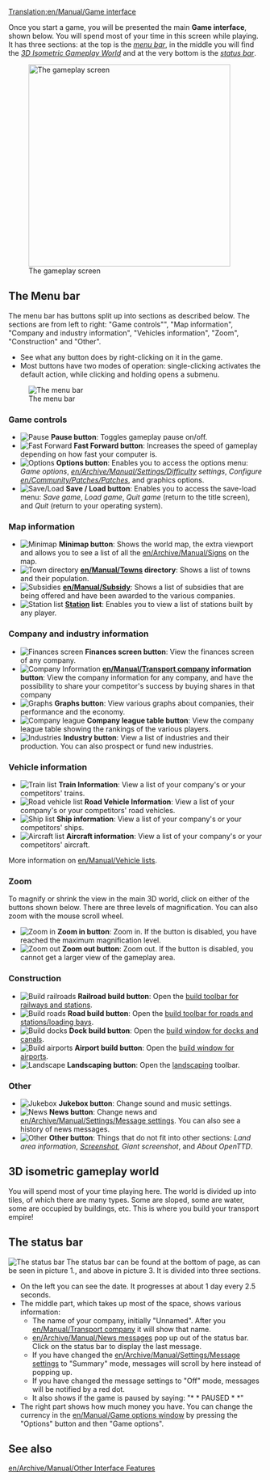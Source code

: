 [[Translation:en/Manual/Game interface]]
{{en/Manual/Navigation}}

Once you start a game, you will be presented the main '''Game interface''', shown below. You will spend most of your time in this screen while playing. It has three sections: at the top is the ''[[#the-menu-bar|menu bar]]'', in the middle you will find the ''[[#3d-isometric-gameplay-world|3D Isometric Gameplay World]]'' and at the very bottom is the ''[[#the-status-bar|status bar]]''.

[[File:en/Manual/Interface.png|thumb|none|400px|The gameplay screen]]

==The Menu bar==
The menu bar has buttons split up into sections as described below. The sections are from left to right: "Game controls"", "Map information", "Company and industry information", "Vehicles information", "Zoom", "Construction" and "Other".
* See what any button does by right-clicking on it in the game.  
* Most buttons have two modes of operation: single-clicking activates the default action, while clicking and holding opens a submenu.

[[File:en/Manual html 2bcbc8d0.png|none|frame|The menu bar]]

===Game controls===
*[[File:en/Manual/Manual html m7fd3f2df.png|Pause]] '''Pause button''': Toggles gameplay pause on/off.
*[[File:en/Manual/Manual html m56d46b8f.png|Fast Forward]] '''Fast Forward button''': Increases the speed of gameplay depending on how fast your computer is.
*[[File:en/Manual/Manual html md7ebe52.png|Options]] '''Options button''': Enables you to access the options menu: ''Game options'', ''[[en/Archive/Manual/Settings/Difficulty]] settings'', ''Configure [[en/Community/Patches/Patches]]'', and graphics options.
*[[File:en/Manual/Manual html m3ad9dba5.png|Save/Load]] '''Save / Load button''': Enables you to access the save-load menu: ''Save game'', ''Load game'', ''Quit game'' (return to the title screen), and ''Quit'' (return to your operating system).

===Map information===
*[[File:en/Manual/Manual html m6cb2b7aa.png|Minimap]] '''Minimap button''': Shows the world map, the extra viewport and allows you to see a list of all the [[en/Archive/Manual/Signs]] on the map.
*[[File:en/Manual/Manual html m58c015ad.png|Town directory]] '''[[en/Manual/Towns]] directory''': Shows a list of towns and their population.
*[[File:en/Manual/Manual html 54594ccb.png|Subsidies]] '''[[en/Manual/Subsidy]]''': Shows a list of subsidies that are being offered and have been awarded to the various companies.
*[[File:en/Manual/Manual html m791b53c3.png|Station list]] '''[[en/Manual/Stations|Station]] list''': Enables you to view a list of stations built by any player.

===Company and industry information===
*[[File:en/Manual/Manual html 63e6566d.png|Finances screen]] '''Finances screen button''': View the finances screen of any company.
*[[File:en/Manual/Manual html 12e20f5b.png|Company Information]] '''[[en/Manual/Transport company]] information button''': View the company information for any company, and have the possibility to share your competitor's success by buying shares in that company
*[[File:en/Manual/Manual html 36354981.png|Graphs]] '''Graphs button''': View various graphs about companies, their performance and the economy.
*[[File:en/Manual/Manual html 2a553acb.png|Company league]] '''Company league table button''': View the company league table showing the rankings of the various players.
*[[File:en/Manual/Manual html m4d6ba21e.png|Industries]] '''Industry button''': View a list of industries and their production. You can also prospect or fund new industries.

===Vehicle information===
*[[File:en/Manual/Manual html m16a497ce.png|Train list]] '''Train Information''': View a list of your company's or your competitors' trains.
*[[File:en/Manual/Manual html m3518e48c.png|Road vehicle list]] '''Road Vehicle Information''': View a list of your company's or your competitors' road vehicles.
*[[File:en/Manual/Manual html 53123a33.png|Ship list]] '''Ship information''': View a list of your company's or your competitors' ships.
*[[File:en/Manual/Manual html 442702e6.png|Aircraft list]] '''Aircraft information''': View a list of your company's or your competitors' aircraft.

More information on [[en/Manual/Vehicle lists]].

===Zoom===
To magnify or shrink the view in the main 3D world, click on either of the buttons shown below. There are three levels of magnification.  You can also zoom with the mouse scroll wheel.
*[[File:en/Manual/Manual html 628b2aa3.png|Zoom in]] '''Zoom in button''': Zoom in. If the button is disabled, you have reached the maximum magnification level.
*[[File:en/Manual/Manual html m55168bcb.png|Zoom out]] '''Zoom out button''': Zoom out. If the button is disabled, you cannot get a larger view of the gameplay area.

===Construction===
*[[File:en/Manual/Manual html m772c5b23.png|Build railroads]] '''Railroad build button''': Open the [[en/Manual/Railway construction|build toolbar for railways and stations]].
*[[File:en/Manual/Manual html ma6d6c8c.png|Build roads]] '''Road build button''': Open the [[en/Manual/Roadway construction|build toolbar for roads and stations/loading bays]].
*[[File:en/Manual/Manual html m2cc0c4cd.png|Build docks]] '''Dock build button''': Open the [[en/Manual/Waterway construction|build window for docks and canals]].
*[[File:en/Manual/Manual html 1ae92703.png|Build airports]] '''Airport build button''': Open the [[en/Manual/Airport construction|build window for airports]].
*[[File:en/Manual/Manual html m233f8633.png|Landscape]] '''Landscaping button''': Open the [[en/Manual/Landscaping|landscaping]] toolbar.

===Other===
*[[File:en/Manual/Manual html m6a2249c4.png|Jukebox]] '''Jukebox button''': Change sound and music settings.
*[[File:en/Manual/Manual html 2a55c3aa.png|News]] '''News button''': Change news and [[en/Archive/Manual/Settings/Message settings]]. You can also see a history of news messages.
*[[File:en/Manual/Manual html 51cda05b.png|Other]] '''Other button''': Things that do not fit into other sections: ''Land area information'', ''[[en/Manual/Screenshot|Screenshot]]'', ''Giant screenshot'', and ''About OpenTTD''.

==3D isometric gameplay world==
You will spend most of your time playing here.  The world is divided up into tiles, of which there are many types.  Some are sloped, some are water, some are occupied by buildings, etc.   This is where you build your transport empire! 

==The status bar==
[[File:en/Manual/Status-bar.png|none|frame|The status bar]]
The status bar can be found at the bottom of page, as can be seen in picture 1., and above in picture 3. It is divided into three sections. 
*On the left you can see the date. It progresses at about 1 day every 2.5 seconds.
*The middle part, which takes up most of the space, shows various information:
**The name of your company, initially "Unnamed". After you [[en/Manual/Transport company]] it will show that name. 
**[[en/Archive/Manual/News messages]] pop up out of the status bar. Click on the status bar to display the last message.
**If you have changed the [[en/Archive/Manual/Settings/Message settings]] to "Summary" mode, messages will scroll by here instead of popping up.
**If you have changed the message settings to "Off" mode, messages will be notified by a red dot.
**It also shows if the game is paused by saying: "* * PAUSED * *"
*The right part shows how much money you have. You can change the currency in the [[en/Manual/Game options window]] by pressing the "Options" button and then "Game options".

==See also==
[[en/Archive/Manual/Other Interface Features]]